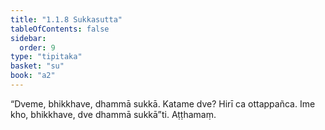 ```yaml
---
title: "1.1.8 Sukkasutta"
tableOfContents: false
sidebar:
  order: 9
type: "tipitaka"
basket: "su"
book: "a2"
---
```



<DynamicBreadcrumb />

<Division number="8" book="a2">

<Paragraph number="21" book="a2">
“Dveme, bhikkhave, dhammā sukkā. Katame dve? Hirī ca ottappañca. Ime kho, bhikkhave, dve dhammā sukkā”ti.

</Paragraph>
</Division>

<Paragraph number="22" type="center" book="a2">
Aṭṭhamaṃ.
</Paragraph>